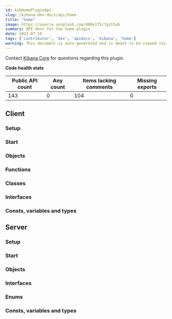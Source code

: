 ```yaml
---
id: kibHomePluginApi
slug: /kibana-dev-docs/api/home
title: "home"
image: https://source.unsplash.com/400x175/?github
summary: API docs for the home plugin
date: 2022-07-16
tags: ['contributor', 'dev', 'apidocs', 'kibana', 'home']
warning: This document is auto-generated and is meant to be viewed inside our experimental, new docs system. Reach out in #docs-engineering for more info.
---
```




Contact [Kibana Core](https://github.com/orgs/elastic/teams/kibana-core) for questions regarding this plugin.

**Code health stats**

| Public API count  | Any count | Items lacking comments | Missing exports |
|-------------------|-----------|------------------------|-----------------|
| 143 | 0 | 104 | 0 |

## Client

### Setup
<DocDefinitionList data={[homeObj.client.setup]}/>

### Start
<DocDefinitionList data={[homeObj.client.start]}/>

### Objects
<DocDefinitionList data={homeObj.client.objects}/>

### Functions
<DocDefinitionList data={homeObj.client.functions}/>

### Classes
<DocDefinitionList data={homeObj.client.classes}/>

### Interfaces
<DocDefinitionList data={homeObj.client.interfaces}/>

### Consts, variables and types
<DocDefinitionList data={homeObj.client.misc}/>

## Server

### Setup
<DocDefinitionList data={[homeObj.server.setup]}/>

### Start
<DocDefinitionList data={[homeObj.server.start]}/>

### Objects
<DocDefinitionList data={homeObj.server.objects}/>

### Interfaces
<DocDefinitionList data={homeObj.server.interfaces}/>

### Enums
<DocDefinitionList data={homeObj.server.enums}/>

### Consts, variables and types
<DocDefinitionList data={homeObj.server.misc}/>

